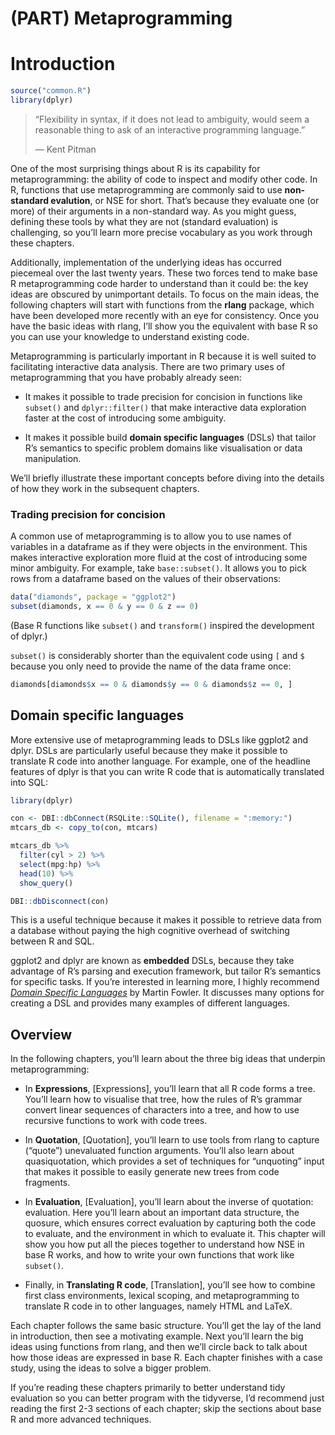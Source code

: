# (PART) Metaprogramming {-}

# Introduction {#meta}

```r
source("common.R")
library(dplyr)
```

> "Flexibility in syntax, if it does not lead to ambiguity, would seem a
> reasonable thing to ask of an interactive programming language."
>
> --- Kent Pitman

One of the most surprising things about R is its capability for metaprogramming: the ability of code to inspect and modify other code. In R, functions that use metaprogramming are commonly said to use __non-standard evalution__, or NSE for short. \index{non-standard evaluation} That's because they evaluate one (or more) of their arguments in a non-standard way. As you might guess, defining these tools by what they are not (standard evaluation) is challenging, so you'll learn more precise vocabulary as you work through these chapters. 

Additionally, implementation of the underlying ideas has occurred piecemeal over the last twenty years. These two forces tend to make base R metaprogramming code harder to understand than it could be: the key ideas are obscured by unimportant details. To focus on the main ideas, the following chapters will start with functions from the __rlang__ package, which have been developed more recently with an eye for consistency. Once you have the basic ideas with rlang, I'll show you the equivalent with base R so you can use your knowledge to understand existing code.

Metaprogramming is particularly important in R because it is well suited to facilitating interactive data analysis. There are two primary uses of metaprogramming that you have probably already seen:

* It makes it possible to trade precision for concision in functions like
  `subset()` and `dplyr::filter()` that make interactive data exploration
  faster at the cost of introducing some ambiguity.
  
* It makes it possible build __domain specific languages__ (DSLs) that tailor
  R's semantics to specific problem domains like visualisation or data
  manipulation.
  
We'll briefly illustrate these important concepts before diving into the details of how they work in the subsequent chapters.

### Trading precision for concision

A common use of metaprogramming is to allow you to use names of variables in a dataframe as if they were objects in the environment. This makes interactive exploration more fluid at the cost of introducing some minor ambiguity. For example, take `base::subset()`. It allows you to pick rows from a dataframe based on the values of their observations:

```r
data("diamonds", package = "ggplot2")
subset(diamonds, x == 0 & y == 0 & z == 0)
```

(Base R functions like `subset()` and `transform()` inspired the development of dplyr.)

`subset()` is considerably shorter than the equivalent code using `[` and `$` because you only need to provide the name of the data frame once:

```r
diamonds[diamonds$x == 0 & diamonds$y == 0 & diamonds$z == 0, ]
```

## Domain specific languages

More extensive use of metaprogramming leads to DSLs like ggplot2 and dplyr. DSLs are particularly useful because they make it possible to translate R code into another language. For example, one of the headline features of dplyr is that you can write R code that is automatically translated into SQL:

```r
library(dplyr)

con <- DBI::dbConnect(RSQLite::SQLite(), filename = ":memory:")
mtcars_db <- copy_to(con, mtcars)

mtcars_db %>%
  filter(cyl > 2) %>%
  select(mpg:hp) %>%
  head(10) %>%
  show_query()

DBI::dbDisconnect(con)
```

This is a useful technique because it makes it possible to retrieve data from a database without paying the high cognitive overhead of switching between R and SQL.

ggplot2 and dplyr are known as __embedded__ DSLs, because they take advantage of R's parsing and execution framework, but tailor R's semantics for specific tasks. If you're interested in learning more, I highly recommend  [_Domain Specific Languages_](http://amzn.com/0321712943?tag=devtools-20) by Martin Fowler. It discusses many options for creating a DSL and provides many examples of different languages.

## Overview

In the following chapters, you'll learn about the three big ideas that underpin metaprogramming:

* In __Expressions__, [Expressions], you'll learn that all R code forms a tree.
  You'll learn how to visualise that tree, how the rules of R's grammar convert 
  linear sequences of characters into a tree, and how to use recursive functions 
  to work with code trees.
  
* In __Quotation__, [Quotation], you'll learn to use tools from rlang to capture 
  ("quote") unevaluated function arguments. You'll also learn about 
  quasiquotation, which provides a set of techniques for "unquoting" input that
  makes it possible to easily generate new trees from code fragments.
  
* In __Evaluation__, [Evaluation], you'll learn about the inverse of quotation:
  evaluation. Here you'll learn about an important data structure, the quosure,
  which ensures correct evaluation by capturing both the code to evaluate, and
  the environment in which to evaluate it. This chapter will show you how put 
  all the pieces together to understand how NSE in base R works, and how to
  write your own functions that work like `subset()`.

* Finally, in __Translating R code__, [Translation], you'll see how to combine
  first class environments, lexical scoping, and metaprogramming to translate R
  code in to other languages, namely HTML and LaTeX.

Each chapter follows the same basic structure. You'll get the lay of the land in introduction, then see a motivating example. Next you'll learn the big ideas using functions from rlang, and then we'll circle back to talk about how those ideas are expressed in base R. Each chapter finishes with a case study, using the ideas to solve a bigger problem.

If you're reading these chapters primarily to better understand tidy evaluation so you can better program with the tidyverse, I'd recommend just reading the first 2-3 sections of each chapter; skip the sections about base R and more advanced techniques. 
